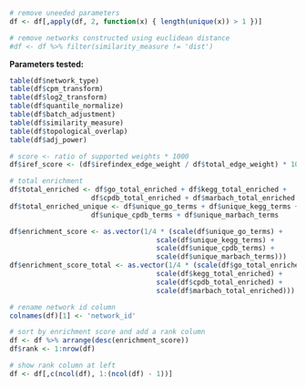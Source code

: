 ```r
# remove uneeded parameters
df <- df[,apply(df, 2, function(x) { length(unique(x)) > 1 })]

# remove networks constructed using euclidean distance
#df <- df %>% filter(similarity_measure != 'dist')
```

**Parameters tested:**

```r
table(df$network_type)
table(df$cpm_transform)
table(df$log2_transform)
table(df$quantile_normalize)
table(df$batch_adjustment)
table(df$similarity_measure)
table(df$topological_overlap)
table(df$adj_power)
```

```r
# score <- ratio of supported weights * 1000
df$iref_score <- (df$irefindex_edge_weight / df$total_edge_weight) * 1000

# total enrichment
df$total_enriched <- df$go_total_enriched + df$kegg_total_enriched +
                    df$cpdb_total_enriched + df$marbach_total_enriched
df$total_enriched_unique <- df$unique_go_terms + df$unique_kegg_terms +
                    df$unique_cpdb_terms + df$unique_marbach_terms

df$enrichment_score <- as.vector(1/4 * (scale(df$unique_go_terms) +
                                    scale(df$unique_kegg_terms) +
                                    scale(df$unique_cpdb_terms) + 
                                    scale(df$unique_marbach_terms)))
df$enrichment_score_total <- as.vector(1/4 * (scale(df$go_total_enriched) +
                                    scale(df$kegg_total_enriched) +
                                    scale(df$cpdb_total_enriched) + 
                                    scale(df$marbach_total_enriched)))

# rename network id column
colnames(df)[1] <- 'network_id'

# sort by enrichment score and add a rank column
df <- df %>% arrange(desc(enrichment_score))
df$rank <- 1:nrow(df)

# show rank column at left
df <- df[,c(ncol(df), 1:(ncol(df) - 1))]
```
